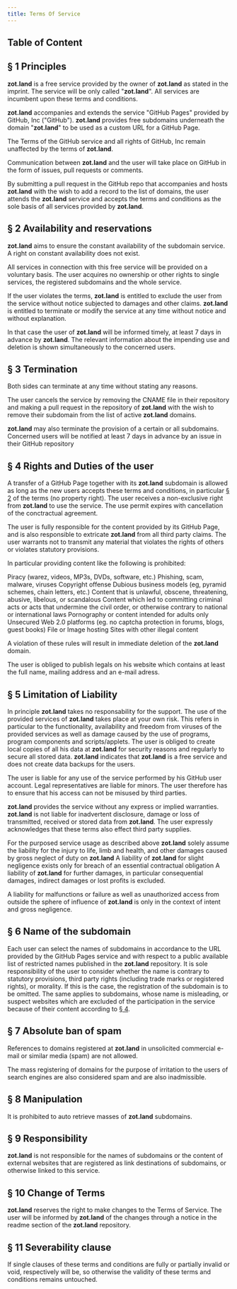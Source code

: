 ```yaml
---
title: Terms Of Service
---
```


## Table of Content

## § 1 Principles

**zot.land** is a free service provided by the owner of **zot.land** as stated in the imprint. The service will be only called
"**zot.land**". All services are incumbent upon these terms and conditions.

**zot.land** accompanies and extends the service "GitHub Pages" provided by GitHub, Inc ("GitHub"). **zot.land** provides free
subdomains underneath the domain "**zot.land**" to be used as a custom URL for a GitHub Page.

The Terms of the GitHub service and all rights of GitHub, Inc remain unaffected by the terms of **zot.land**.

Communication between **zot.land** and the user will take place on GitHub in the form of issues, pull requests or comments.

By submitting a pull request in the GitHub repo that accompanies and hosts **zot.land** with the wish to add a record to
the list of domains, the user attends the **zot.land** service and accepts the terms and conditions as the sole basis
of all services provided by **zot.land**.

## § 2 Availability and reservations

**zot.land** aims to ensure the constant availability of the subdomain service. A right on constant availability does not exist.

All services in connection with this free service will be provided on a voluntary basis. The user acquires no ownership
or other rights to single services, the registered subdomains and the whole service.

If the user violates the terms, **zot.land** is entitled to exclude the user from the service without notice subjected to damages
and other claims. **zot.land** is entitled to terminate or modify the service at any time without notice and without explanation.

In that case the user of **zot.land** will be informed timely, at least 7 days in advance by **zot.land**. The relevant information
about the impending use and deletion is shown simultaneously to the concerned users.

## § 3 Termination

Both sides can terminate at any time without stating any reasons.

The user cancels the service by removing the CNAME file in their repository and making a pull request in the repository
of **zot.land** with the wish to remove their subdomain from the list of active **zot.land** domains.

**zot.land** may also terminate the provision of a certain or all subdomains. Concerned users will be notified at least
7 days in advance by an issue in their GitHub repository

## § 4 Rights and Duties of the user

A transfer of a GitHub Page together with its **zot.land** subdomain is allowed as long as the new users accepts these terms
and conditions, in particular [§ 2][2] of the terms (no property right). The user receives a non-exclusive right from
**zot.land** to use the service. The use permit expires with cancellation of the conctractual agreement.

The user is fully responsible for the content provided by its GitHub Page, and is also responsible to extricate **zot.land**
from all third party claims. The user warrants not to transmit any material that violates the rights of others or
violates statutory provisions.

In particular providing content like the following is prohibited:

Piracy (warez, videos, MP3s, DVDs, software, etc.)
Phishing, scam, malware, viruses
Copyright offense
Dubious business models (eg, pyramid schemes, chain letters, etc.)
Content that is unlawful, obscene, threatening, abusive, libelous, or scandalous
Content which led to committing criminal acts or acts that undermine the civil order, or otherwise contrary to national
or international laws
Pornography or content intended for adults only
Unsecured Web 2.0 platforms (eg. no captcha protection in forums, blogs, guest books)
File or Image hosting
Sites with other illegal content

A violation of these rules will result in immediate deletion of the **zot.land** domain.

The user is obliged to publish legals on his website which contains at least the full name, mailing address and an e-mail
adress.

## § 5 Limitation of Liability

In principle **zot.land** takes no responsability for the support. The use of the provided services of **zot.land** takes place
at your own risk. This refers in particular to the functionality, availability and freedom from viruses of the
provided services as well as damage caused by the use of programs, program components and scripts/applets. The
user is obliged to create local copies of all his data at **zot.land** for security reasons and regularly to secure
all stored data. **zot.land** indicates that **zot.land** is a free service and does not create data backups for the users.

The user is liable for any use of the service performed by his GitHub user account. Legal representatives are liable
for minors. The user therefore has to ensure that his access can not be misused by third parties.

**zot.land** provides the service without any express or implied warranties. **zot.land** is not liable for inadvertent disclosure,
damage or loss of transmitted, received or stored data from **zot.land**. The user expressly acknowledges that these
terms also effect third party supplies.

For the purposed service usage as described above **zot.land** solely assume the liability for the injury to life, limb
and health, and other damages caused by gross neglect of duty on **zot.land**
A liability of **zot.land** for slight negligence exists only for breach of an essential contractual obligation
A liability of **zot.land** for further damages, in particular consequential damages, indirect damages or lost profits
is excluded.

A liability for malfunctions or failure as well as unauthorized access from outside the sphere of influence of **zot.land**
is only in the context of intent and gross negligence.

## § 6 Name of the subdomain

Each user can select the names of subdomains in accordance to the URL provided by the GitHub Pages service and with respect
to a public available list of restricted names published in the **zot.land** repository. It is sole responsibility of the
user to consider whether the name is contrary to statutory provisions, third party rights (including trade marks
or registered rights), or morality. If this is the case, the registration of the subdomain is to be omitted. The
same applies to subdomains, whose name is misleading, or suspect websites which are excluded of the participation
in the service because of their content according to [§ 4][4].

## § 7 Absolute ban of spam

References to domains registered at **zot.land** in unsolicited commercial e-mail or similar media (spam) are not allowed.

The mass registering of domains for the purpose of irritation to the users of search engines are also considered
spam and are also inadmissible.

## § 8 Manipulation

It is prohibited to auto retrieve masses of **zot.land** subdomains.

## § 9 Responsibility

**zot.land** is not responsible for the names of subdomains or the content of external websites that are registered as link
destinations of subdomains, or otherwise linked to this service.

## § 10 Change of Terms

**zot.land** reserves the right to make changes to the Terms of Service. The user will be informed by **zot.land** of the changes
through a notice in the readme section of the **zot.land** repository.

## § 11 Severability clause

If single clauses of these terms and conditions are fully or partially invalid or void, respectively will be, so otherwise
the validity of these terms and conditions remains untouched.

[1]: #§-1-principles
[2]: #§-2-availability-and-reservations
[3]: #§-3-termination
[4]: #§-4-rights-and-duties-of-the-user
[5]: #§-5-limitation-of-liability
[6]: #§-6-name-of-the-subdomain
[7]: #§-7-absolute-ban-of-spam
[8]: #§-8-manipulation
[9]: #§-9-responsibility
[10]: #§-10-change-of-terms
[11]: #§-11-severability-clause
